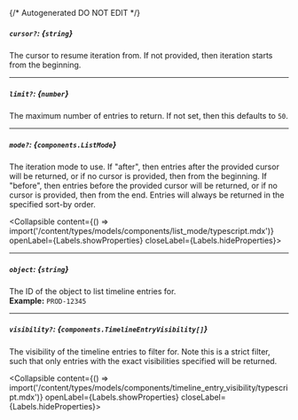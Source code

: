 {/* Autogenerated DO NOT EDIT  */}

##### `cursor?`: *{`string`}*
The cursor to resume iteration from. If not provided, then
iteration starts from the beginning.


---
##### `limit?`: *{`number`}*
The maximum number of entries to return. If not set, then this
defaults to `50`.


---
##### `mode?`: *{`components.ListMode`}*
The iteration mode to use. If "after", then entries after the provided
cursor will be returned, or if no cursor is provided, then from the
beginning. If "before", then entries before the provided cursor will be
returned, or if no cursor is provided, then from the end. Entries will
always be returned in the specified sort\-by order.

<Collapsible content={() => import('/content/types/models/components/list_mode/typescript.mdx')} openLabel={Labels.showProperties} closeLabel={Labels.hideProperties}>
</Collapsible>

---
##### `object`: *{`string`}*
The ID of the object to list timeline entries for.
<br/>
**Example:** `PROD-12345`

---
##### `visibility?`: *{`components.TimelineEntryVisibility[]`}*
The visibility of the timeline entries to filter for. Note this is
a strict filter, such that only entries with the exact visibilities
specified will be returned.

<Collapsible content={() => import('/content/types/models/components/timeline_entry_visibility/typescript.mdx')} openLabel={Labels.showProperties} closeLabel={Labels.hideProperties}>
</Collapsible>


